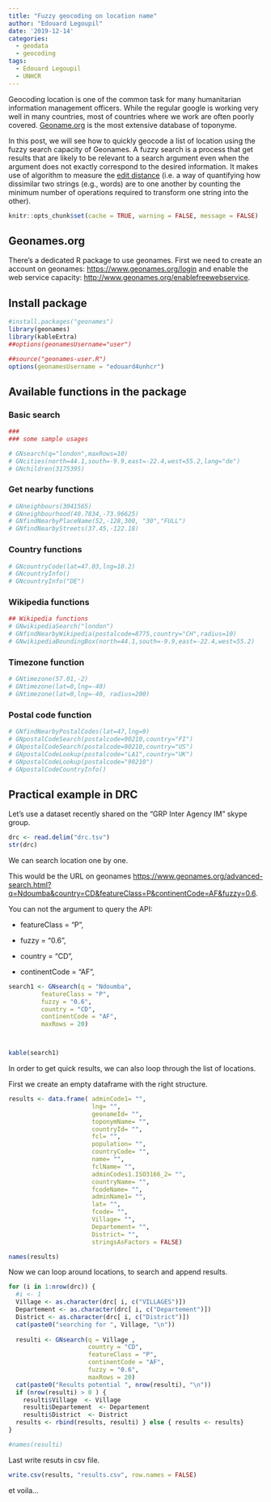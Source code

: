 ```yaml
---
title: "Fuzzy geocoding on location name"
author: "Edouard Legoupil"
date: '2019-12-14'
categories:
  - geodata
  - geocoding
tags:
  - Edouard Legoupil
  - UNHCR
---
```


Geocoding location is one of the common task for many humanitarian information management officers. While the regular google is working very well in many countries, most of countries where we work are often poorly covered. [Geoname.org](https://www.geonames.org) is the most extensive database of toponyme.


<!--MORE-->

In this post, we will see how to quickly geocode a list of location using the fuzzy search capacity of Geonames. A fuzzy search is a process that get results that are likely to be relevant to a search argument even when the argument does not exactly correspond to the desired information. It makes use of algorithm to measure the [edit distance](https://en.wikipedia.org/wiki/Edit_distance) (i.e. a way of quantifying how dissimilar two strings (e.g., words) are to one another by counting the minimum number of operations required to transform one string into the other).


```r
knitr::opts_chunk$set(cache = TRUE, warning = FALSE, message = FALSE)

```


## Geonames.org


There's a dedicated R package to use geonames. First we need to create an account on geonames: [https://www.geonames.org/login](https://www.geonames.org/login) and enable the web service capacity: [http://www.geonames.org/enablefreewebservice](http://www.geonames.org/enablefreewebservice).



## Install package

```r
#install.packages("geonames")
library(geonames)
library(kableExtra)
##options(geonamesUsername="user")
```

```r
##source("geonames-user.R")
options(geonamesUsername = "edouard4unhcr")
```


## Available functions in the package

### Basic search

```r
###
### some sample usages

# GNsearch(q="london",maxRows=10)
# GNcities(north=44.1,south=-9.9,east=-22.4,west=55.2,lang="de")
# GNchildren(3175395)
```


### Get nearby functions


```r

# GNneighbours(3041565)
# GNneighbourhood(40.7834,-73.96625)
# GNfindNearbyPlaceName(52,-128,300, "30","FULL") 
# GNfindNearbyStreets(37.45,-122.18)
```


### Country functions


```r


# GNcountryCode(lat=47.03,lng=10.2)
# GNcountryInfo()
# GNcountryInfo("DE")

```


### Wikipedia functions


```r
## Wikipedia functions
# GNwikipediaSearch("london")
# GNfindNearbyWikipedia(postalcode=8775,country="CH",radius=10)
# GNwikipediaBoundingBox(north=44.1,south=-9.9,east=-22.4,west=55.2)
```


### Timezone function


```r


# GNtimezone(57.01,-2)
# GNtimezone(lat=0,lng=-40)
# GNtimezone(lat=0,lng=-40, radius=200)
```


### Postal code function


```r


# GNfindNearbyPostalCodes(lat=47,lng=9)
# GNpostalCodeSearch(postalcode=90210,country="FI")
# GNpostalCodeSearch(postalcode=90210,country="US")
# GNpostalCodeLookup(postalcode="LA1",country="UK")
# GNpostalCodeLookup(postalcode="90210")
# GNpostalCodeCountryInfo()


```

## Practical example in DRC

Let's use a dataset recently shared on the "GRP Inter Agency IM" skype group.

```r

drc <- read.delim("drc.tsv")
str(drc)
```

 We can search location one by one.
 
This would be the URL on geonames [https://www.geonames.org/advanced-search.html?q=Ndoumba&country=CD&featureClass=P&continentCode=AF&fuzzy=0.6](https://www.geonames.org/advanced-search.html?q=Ndoumba&country=CD&featureClass=P&continentCode=AF&fuzzy=0.6).

You can not the argument to query the API:

 
 * featureClass = "P",
 
 * fuzzy = "0.6",
 
 * country = "CD",
 
 * continentCode = "AF",


```r


search1 <- GNsearch(q = "Ndoumba",
         featureClass = "P",
         fuzzy = "0.6",
         country = "CD",
         continentCode = "AF",
         maxRows = 20)



kable(search1)

```


In order to get quick results, we can also loop through the list of locations.

First we create an empty dataframe with the right structure.

```r

results <- data.frame( adminCode1= "",
                       lng= "",
                       geonameId= "",
                       toponymName= "",
                       countryId= "",
                       fcl= "",
                       population= "",
                       countryCode= "",
                       name= "",
                       fclName= "",
                       adminCodes1.ISO3166_2= "",
                       countryName= "",
                       fcodeName= "", 
                       adminName1= "",
                       lat= "", 
                       fcode= "",
                       Village= "",
                       Departement= "",
                       District= "",
                       stringsAsFactors = FALSE)

names(results)

```

Now we can loop around locations, to search and append results.

```r
for (i in 1:nrow(drc)) {
  #i <- 1
  Village <- as.character(drc[ i, c("VILLAGES")])
  Departement <- as.character(drc[ i, c("Departement")])
  District <- as.character(drc[ i, c("District")])
  cat(paste0("searching for ", Village, "\n"))
  
  resulti <- GNsearch(q = Village ,
                      country = "CD",
                      featureClass = "P",
                      continentCode = "AF",
                      fuzzy = "0.6",
                      maxRows = 20)
  cat(paste0("Results potential ", nrow(resulti), "\n"))
  if (nrow(resulti) > 0 ) {
    resulti$Village  <- Village
    resulti$Departement  <- Departement
    resulti$District  <- District
  results <- rbind(results, resulti) } else { results <- results}
}

#names(resulti)
```

Last write resuts in csv file.

```r
write.csv(results, "results.csv", row.names = FALSE)
```

et voila...

